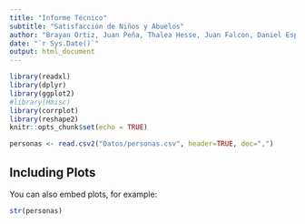 ```yaml
---
title: "Informe Técnico"
subtitle: "Satisfacción de Niños y Abuelos"
author: "Brayan Ortiz, Juan Peña, Thalea Hesse, Juan Falcon, Daniel Espinal"
date: "`r Sys.Date()`"
output: html_document
---
```


```r
library(readxl)
library(dplyr)
library(ggplot2)
#library(Hmisc)
library(corrplot)
library(reshape2)
knitr::opts_chunk$set(echo = TRUE)
```



```r
personas <- read.csv2("Datos/personas.csv", header=TRUE, dec=",")
```
## Including Plots

You can also embed plots, for example:


```r
str(personas)
```


